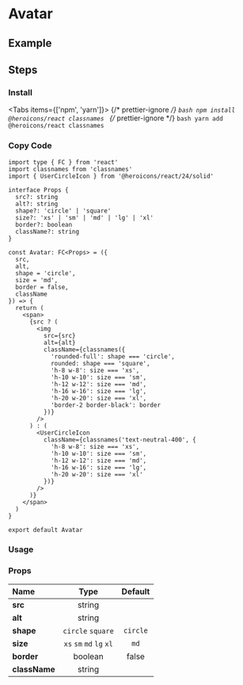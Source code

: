 
<BackTop />

# Avatar

## Example

## Steps

<div className="steps">

### Install

<Tabs items={['npm', 'yarn']}>
  {/* prettier-ignore */}
  <Tab>
    ```bash
    npm install @heroicons/react classnames
    ```
    </Tab>
  {/* prettier-ignore */}
  <Tab>
    ```bash
    yarn add @heroicons/react classnames
    ```
</Tab>
</Tabs>

### Copy Code

```tsx filename="components/Avatar/index.tsx"
import type { FC } from 'react'
import classnames from 'classnames'
import { UserCircleIcon } from '@heroicons/react/24/solid'

interface Props {
  src?: string
  alt?: string
  shape?: 'circle' | 'square'
  size?: 'xs' | 'sm' | 'md' | 'lg' | 'xl'
  border?: boolean
  className?: string
}

const Avatar: FC<Props> = ({
  src,
  alt,
  shape = 'circle',
  size = 'md',
  border = false,
  className
}) => {
  return (
    <span>
      {src ? (
        <img
          src={src}
          alt={alt}
          className={classnames({
            'rounded-full': shape === 'circle',
            rounded: shape === 'square',
            'h-8 w-8': size === 'xs',
            'h-10 w-10': size === 'sm',
            'h-12 w-12': size === 'md',
            'h-16 w-16': size === 'lg',
            'h-20 w-20': size === 'xl',
            'border-2 border-black': border
          })}
        />
      ) : (
        <UserCircleIcon
          className={classnames('text-neutral-400', {
            'h-8 w-8': size === 'xs',
            'h-10 w-10': size === 'sm',
            'h-12 w-12': size === 'md',
            'h-16 w-16': size === 'lg',
            'h-20 w-20': size === 'xl'
          })}
        />
      )}
    </span>
  )
}

export default Avatar
```

### Usage

</div>

### Props

| Name          |           Type           | Default  |
| :------------ | :----------------------: | :------: |
| **src**       |          string          |          |
| **alt**       |          string          |          |
| **shape**     |    `circle` `square`     | `circle` |
| **size**      | `xs` `sm` `md` `lg` `xl` |   `md`   |
| **border**    |         boolean          |  false   |
| **className** |          string          |          |

<Comment />
